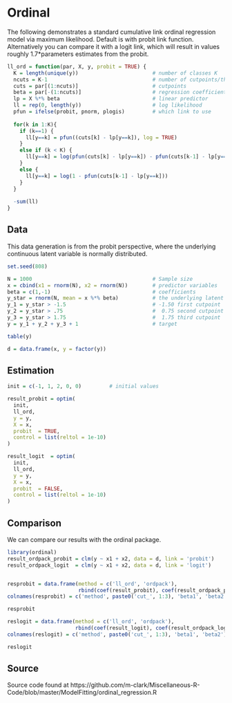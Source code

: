 # Ordinal

The following demonstrates a standard cumulative link ordinal regression model
via maximum likelihood. Default is with probit link function. Alternatively you
can compare it with a logit link, which will result in values roughly
1.7*parameters estimates from the probit.

```r
ll_ord = function(par, X, y, probit = TRUE) {
  K = length(unique(y))                        # number of classes K
  ncuts = K-1                                  # number of cutpoints/thresholds
  cuts = par[(1:ncuts)]                        # cutpoints
  beta = par[-(1:ncuts)]                       # regression coefficients
  lp = X %*% beta                              # linear predictor
  ll = rep(0, length(y))                       # log likelihood
  pfun = ifelse(probit, pnorm, plogis)         # which link to use
  
  for(k in 1:K){
    if (k==1) {
      ll[y==k] = pfun((cuts[k] - lp[y==k]), log = TRUE)
    }
    else if (k < K) {
      ll[y==k] = log(pfun(cuts[k] - lp[y==k]) - pfun(cuts[k-1] - lp[y==k]))
    }
    else {
      ll[y==k] = log(1 - pfun(cuts[k-1] - lp[y==k])) 
    }
  }
  
  -sum(ll)
}
```


## Data

This data generation is from the probit perspective, where the underlying continuous latent variable is normally distributed.

```r
set.seed(808)

N = 1000                                       # Sample size
x = cbind(x1 = rnorm(N), x2 = rnorm(N))        # predictor variables
beta = c(1,-1)                                 # coefficients
y_star = rnorm(N, mean = x %*% beta)           # the underlying latent variable
y_1 = y_star > -1.5                            # -1.50 first cutpoint
y_2 = y_star > .75                             #  0.75 second cutpoint
y_3 = y_star > 1.75                            #  1.75 third cutpoint
y = y_1 + y_2 + y_3 + 1                        # target

table(y)

d = data.frame(x, y = factor(y))
```



## Estimation

```r
init = c(-1, 1, 2, 0, 0)         # initial values
```

```r
result_probit = optim(
  init,
  ll_ord,
  y = y,
  X = x,
  probit  = TRUE,
  control = list(reltol = 1e-10)
)

result_logit  = optim(
  init,
  ll_ord,
  y = y,
  X = x,
  probit  = FALSE,
  control = list(reltol = 1e-10)
)
```




## Comparison

We can compare our results with the <span class="pack" style = "">ordinal</span> package.

```r
library(ordinal)
result_ordpack_probit = clm(y ~ x1 + x2, data = d, link = 'probit')
result_ordpack_logit  = clm(y ~ x1 + x2, data = d, link = 'logit')


resprobit = data.frame(method = c('ll_ord', 'ordpack'),
                       rbind(coef(result_probit), coef(result_ordpack_probit)))
colnames(resprobit) = c('method', paste0('cut_', 1:3), 'beta1', 'beta2')

resprobit

reslogit = data.frame(method = c('ll_ord', 'ordpack'),
                      rbind(coef(result_logit), coef(result_ordpack_logit)))
colnames(reslogit) = c('method', paste0('cut_', 1:3), 'beta1', 'beta2')

reslogit
```



## Source

Source code found at https://github.com/m-clark/Miscellaneous-R-Code/blob/master/ModelFitting/ordinal_regression.R